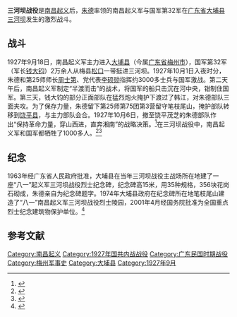 '''三河坝战役'''是[[南昌起义|南昌起义]]后，[[朱德|朱德]]率领的南昌起义军与国军第32军在[[廣東省_(中華民國)|广东省]][[大埔县|大埔县]][[三河坝|三河坝]]发生的激烈战斗。

== 战斗 ==
1927年9月18日，南昌起义军主力进入[[大埔县|大埔县]]（今属[[广东省|广东省]][[梅州市|梅州市]]），国军第32军（军长[[钱大钧|钱大钧]]）2万余人从梅县[[松口镇|松口]]一带挺进三河坝。1927年10月1日入夜时分，朱德和第25师师长[[周士第|周士第]]、党代表[[李硕勋|李硕勋]]指挥约3000多士兵与国军激战。第二天午后，南昌起义军制定“半渡而击”的战术，将国军的船只击沉在河中央，钳制住国军。第三天，钱大钧的部分正面部队在猛烈炮火掩护下渡过了韩江，对朱德部队三面夹攻。为了保存力量，朱德留下第25师第75团第3营留守笔枝尾山，掩护部队转移到[[饶平县|饶平县]]，与主力部队会合。1927年10月6日，撤至饶平茂芝的朱德部队作出“保持革命力量，穿山西进，直奔湘南”的战略决策。<ref name=":0">{{Cite web|url=http://www.meizhou.cn/news/1107/30/11073000046.html|title=三河坝战役|accessdate=|author=|date=2011-07-30|publisher=梅州网|archive-date=2016-03-04|archive-url=https://web.archive.org/web/20160304021942/http://www.meizhou.cn/news/1107/30/11073000046.html|dead-url=no}}</ref>在三河坝战役中，南昌起义军和国军都牺牲了1000多人。<ref>{{Cite web|url=http://news.ifeng.com/history/gundong/detail_2011_06/15/7020989_0.shtml|title=没有三河坝战役就没有井冈山会师|accessdate=|author=南方日报|date=2011年6月15日|publisher=凤凰网|archive-date=2016年3月19日|archive-url=https://web.archive.org/web/20160319034952/http://news.ifeng.com/history/gundong/detail_2011_06/15/7020989_0.shtml|dead-url=no}}</ref><ref>{{Cite web|url=http://news.xinhuanet.com/zgjx/2015-06/08/c_134305827.htm|title=三河坝战役：奠定“朱毛井冈山会师”的基础|accessdate=|author=|date=2015年6月8日|publisher=新华网|archive-date=2016年3月4日|archive-url=https://web.archive.org/web/20160304085128/http://news.xinhuanet.com/zgjx/2015-06/08/c_134305827.htm|dead-url=no}}</ref>

== 纪念 ==
1963年经广东省人民政府批准，大埔县在当年三河坝战役主战场所在地建了一座“八一”起义军三河坝战役烈士纪念碑，纪念碑高15米，用35种规格，356块花岗石砌成，朱德亲自为纪念碑题字。1974年大埔县政府在纪念碑所在地笔枝尾山建造了“八一”南昌起义军三河坝战役烈士陵园，2001年4月经国务院批准为全国重点烈士纪念建筑物保护单位。<ref>{{Cite web|url=http://www.chinanews.com/sh/2011/04-22/2991450.shtml|title=广东大埔三河坝烈士纪念园入选全国红色景区|accessdate=|author=|date=2011年4月22日|publisher=中国新闻网|archive-date=2016年10月9日|archive-url=https://web.archive.org/web/20161009121428/http://www.chinanews.com/sh/2011/04-22/2991450.shtml|dead-url=no}}</ref>

== 参考文献 ==
{{Reflist|2}}

{{第一次国共内战}}
{{梅州市境内的广东省文物保护单位}}
{{广东省全国爱国主义教育示范基地}}

[[Category:南昌起义|Category:南昌起义]]
[[Category:1927年国共内战战役|Category:1927年国共内战战役]]
[[Category:广东民国时期战役|Category:广东民国时期战役]]
[[Category:梅州军事史|Category:梅州军事史]]
[[Category:大埔县|Category:大埔县]]
[[Category:1927年9月|Category:1927年9月]]